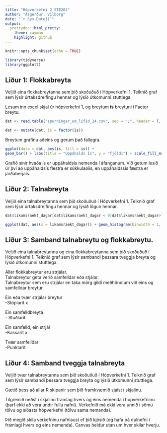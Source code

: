 ```yaml
---
title: "Hópverkefni 2 STÆ203"
author: "Ásgerður, Vilborg"
date: "`r Sys.Date()`"
output: 
  prettydoc::html_pretty:
    theme: cayman
    highlight: github
---
```


```r
knitr::opts_chunk$set(echo = TRUE)

```

```r
library(tidyverse)
library(ggplot2)
```

## Liður 1: Flokkabreyta

Veljið eina flokkabreytanna sem þið skoðuðuð í Hópverkefni 1. Teiknið graf sem lýsir úrtaksdreifingu hennar og lýsið útkomunni stuttlega.

Lesum inn excel skjal úr hópverkefni 1, og breytum **is** breytuni í Factor breytu.

```r
dat <- read.table("spurningar_um_lifid_24.csv", sep = ";", header = T, dec = ",")

dat <- mutate(dat, is = factor(is))
```

Breytum grafinu aðeins og gerum það fallegra.

```r
ggplot(data = dat, aes(is, fill = is)) + 
geom_bar() + labs(title = "Uppáhalds Ís", y = "fjöldi") + scale_fill_manual(values = c("#f542e6", "#452e2e", "#e3e3cf"))
```

Grafið sínir hvaða ís er uppáhaldsís nemenda í áfanganum. Við getum lesið úr því að uppáhaldsís flestra er súkkulaðiís, en uppáhaldssís fæstra er jarðaberjaís.

## Liður 2: Talnabreyta

Veljið eina talnabreytanna sem þið skoðuðuð í Hópverkefni 1. Teiknið graf sem lýsir úrtaksdreifingu hennar og lýsið lögun hennar.

```r
dat$likamsraekt_dagar[dat$likamsraekt_dagar < 0|dat$likamsraekt_dagar>7] <- NA
```

```r
ggplot(dat, aes(x = likamsraekt_dagar)) + geom_histogram(binwidth = 1, color= "darkblue", fill= "lightblue")+ xlab("dagar á viku") + ylab("fjöldi") 
```

## Liður 3: Samband talnabreytu og flokkabreytu.

Veljið eina talnabreytanna og eina flokkabreytanna sem þið skoðuðuð í Hópverkefni 1. Teiknið graf sem lýsir sambandi þessara tveggja breyta og lýsið útkomunni stuttlega.

Allar flokkabreytur eru strjálar.\
Talnabreytur geta verið samfelldar eða stjálar.\
Talnabreytur sem eru strjálar en taka mörg gildi meðhöndlum við eins og samfelldar breytur

Ein eða tvær strjálar breytur\
-Stöplarit x

Ein samfelldbreyta\
- Stuðlarit

Ein samfelld, ein strjál\
-Kassarit x

Tvær samfelldar\
-Punktarit

## Liður 4: Samband tveggja talnabreyta

Veljið tvær talnabreytanna sem þið skoðuðuð í Hópverkefni 1. Teiknið graf sem lýsir sambandi þessara tveggja breyta og lýsið útkomunni stuttlega.

Gætið þess að allar R skipanir sem þið framkvæmið sjáist í skjalinu.

Tilgreinið neðst í skjalinu framlag hvers og eins nemenda í hópverkefninu (þarf ekki að vera undir fullu nafni). Verkefnið má ekki vera unnið í sömu tölvu og síðasta hópverkefni (tölvu sama nemanda).

Þið megið skila verkefninu nafnlaust ef þið kjósið (og hafa þá dulnefni í framlagi hvers og eins nemenda). Canvas heldur utan um hver skilar hverju.
